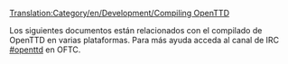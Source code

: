 [[Translation:Category/en/Development/Compiling OpenTTD]]


Los siguientes documentos están relacionados con el compilado de OpenTTD en varias plataformas. Para más ayuda acceda al canal de IRC [irc://irc.oftc.net/openttd.compile #openttd] en OFTC.

